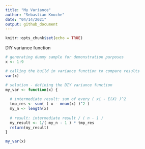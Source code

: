 ```yaml
---
title: "My Variance"
author: "Sebastian Knoche"
date: "04/14/2021"
output: github_document
---
```


```r
knitr::opts_chunk$set(echo = TRUE)
```

DIY variance function
```r
# generating dummy sample for demonstration purposes
x <- 1:9

# calling the build in variance function to compare results
var(x)

# solution - defining the DIY variance function
my_var <- function(x) {
  
  # intermediate result: sum of every ( xi - E(X) )^2
  tmp_res <- sum( ( x - mean(x) )^2 )
  my_n <- length(x)
  
  # result: intermediate result / ( n - 1 )
  my_result <- 1/( my_n - 1 ) * tmp_res
  return(my_result)
}

my_var(x)
```

